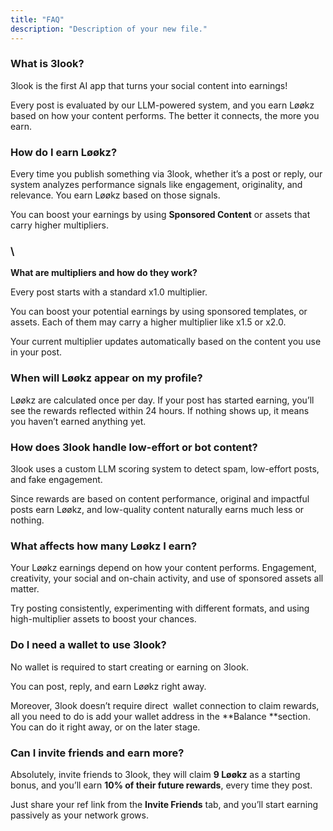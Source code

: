 ```yaml
---
title: "FAQ"
description: "Description of your new file."
---
```


### What is 3look?

3look is the first AI app that turns your social content into earnings\!

Every post is evaluated by our LLM-powered system, and you earn Løøkz based on how your content performs. The better it connects, the more you earn.

### How do I earn Løøkz?

Every time you publish something via 3look, whether it’s a post or reply, our system analyzes performance signals like engagement, originality, and relevance. You earn Løøkz based on those signals.

You can boost your earnings by using **Sponsored Content** or assets that carry higher multipliers.

### \
**What are multipliers and how do they work?**

Every post starts with a standard x1.0 multiplier.

You can boost your potential earnings by using sponsored templates, or assets. Each of them may carry a higher multiplier like x1.5 or x2.0.

Your current multiplier updates automatically based on the content you use in your post.

### When will Løøkz appear on my profile?

Løøkz are calculated once per day. If your post has started earning, you’ll see the rewards reflected within 24 hours. If nothing shows up, it means you haven’t earned anything yet.

### How does 3look handle low-effort or bot content?

3look uses a custom LLM scoring system to detect spam, low-effort posts, and fake engagement.

Since rewards are based on content performance, original and impactful posts earn Løøkz, and low-quality content naturally earns much less or nothing.

### What affects how many Løøkz I earn?

Your Løøkz earnings depend on how your content performs. Engagement, creativity, your social and on-chain activity, and use of sponsored assets all matter.

Try posting consistently, experimenting with different formats, and using high-multiplier assets to boost your chances.

### Do I need a wallet to use 3look?

No wallet is required to start creating or earning on 3look.

You can post, reply, and earn Løøkz right away. 

Moreover, 3look doesn’t require direct  wallet connection to claim rewards, all you need to do is add your wallet address in the **Balance **section. You can do it right away, or on the later stage.

### Can I invite friends and earn more?

Absolutely, invite friends to 3look, they will claim **9 Løøkz** as a starting bonus, and you’ll earn **10% of their future rewards**, every time they post.

Just share your ref link from the **Invite Friends** tab, and you’ll start earning passively as your network grows.